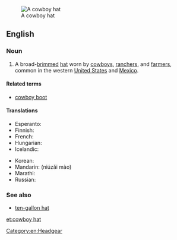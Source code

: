 [[Image:Felthat.jpg|thumb|A cowboy hat]]
==English==
{{wikipedia}}

===Noun===
{{en-noun|head=[[cowboy]] [[hat]]}}

# A broad-[[brim]]med [[hat]] worn by [[cowboy]]s, [[rancher]]s, and [[farmer]]s, common in the western [[United States]] and [[Mexico]].

====Related terms====
* [[cowboy boot]]

====Translations====
{{trans-top|High crown, broad-brimmed hat, worn by cowboys.}}
* Esperanto: {{t|eo|vakera ĉapelo}}
* Finnish: {{t|fi|cowboyhattu}}
* French: {{t|fr|chapeau de cow-boy|m}}
* Hungarian: {{t|hu|cowboy kalap}}
* Icelandic: {{t|is|kúrekahattur|m}}
{{trans-mid}}
* Korean: {{t|ko|카우보이 모자|sc=Kore}}
* Mandarin: {{t|cmn|牛仔帽}} (niúzǎi mào)
* Marathi: {{t|mr|काउबॉय टोपी|f|tr=kāubǒya ṭopī|sc=Deva}}
* Russian: {{t|ru|ковбойская шляпа|tr=kovbójka šljápa|sc=Cyrl}}
{{trans-bottom}}

===See also===
* [[ten-gallon hat]]

[[Category:en:Headgear]]

[[et:cowboy hat]]